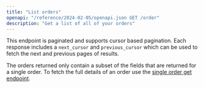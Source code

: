 ```yaml
---
title: "List orders"
openapi: "/reference/2024-02-05/openapi.json GET /order"
description: "Get a list of all of your orders"
---
```


This endpoint is paginated and supports cursor based pagination. Each response includes a `next_cursor` and `previous_cursor` which can be used to fetch the next and previous pages of results.

The orders returned only contain a subset of the fields that are returned for a single order. To fetch the full details of an order use the [single order get endpoint](/reference/2024-02-05/endpoint/orders/get).
